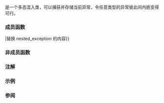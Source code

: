 {{cpp/title|nested_exception}}
{{cpp/error/navbar}}
{{ddcl|header=exception|since=c++11|1=
class nested_exception;
}}

{{tt|std::nested_exception}} 是一个多态混入类，可以捕获并存储当前异常，令任意类型的异常彼此间内嵌变得可行。

{{rrev|since=c++26|{{tt|std::nested_exception}} 的成员函数均为 {{c/core|constexpr}}。}}

===成员函数===
{{dsc begin}}
{{dsc mem ctor|cpp/error/nested_exception/nested_exception|构造 nested_exception}}
{{dsc mem vdtor|cpp/error/nested_exception/~nested_exception|析构 nested exception}}
{{dsc mem fun|cpp/error/nested_exception/operator{{=}}|替换 nested_exception 的内容}}
{{dsc mem fun|cpp/error/nested_exception/rethrow_nested|抛出存储的异常}}
{{dsc mem fun|cpp/error/nested_exception/nested_ptr|获得指向存储的异常的指针}}
{{dsc end}}

===非成员函数===
{{dsc begin}}
{{dsc inc|cpp/error/dsc throw_with_nested}}
{{dsc inc|cpp/error/dsc rethrow_if_nested}}
{{dsc end}}

===注解===
{{ftm begin}}
{{ftm|__cpp_lib_constexpr_exceptions|value=202411L|std=C++26|{{c/core|constexpr}} 的异常类型}}
{{ftm end}}

===示例===
{{include|cpp/error/example_nested_exception}}

===参阅===
{{dsc begin}}
{{dsc inc|cpp/error/dsc exception_ptr}}
{{dsc inc|cpp/error/dsc throw_with_nested}}
{{dsc inc|cpp/error/dsc rethrow_if_nested}}
{{dsc end}}

{{langlinks|de|en|es|fr|it|ja|pt|ru}}